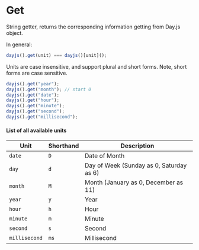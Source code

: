 # Get

String getter, returns the corresponding information getting from Day.js object.

In general:

```js
dayjs().get(unit) === dayjs()[unit]();
```

Units are case insensitive, and support plural and short forms. Note, short forms are case sensitive.

```js
dayjs().get("year");
dayjs().get("month"); // start 0
dayjs().get("date");
dayjs().get("hour");
dayjs().get("minute");
dayjs().get("second");
dayjs().get("millisecond");
```

#### List of all available units

| Unit          | Shorthand | Description                              |
| ------------- | --------- | ---------------------------------------- |
| `date`        | `D`       | Date of Month                            |
| `day`         | `d`       | Day of Week (Sunday as 0, Saturday as 6) |
| `month`       | `M`       | Month (January as 0, December as 11)     |
| `year`        | `y`       | Year                                     |
| `hour`        | `h`       | Hour                                     |
| `minute`      | `m`       | Minute                                   |
| `second`      | `s`       | Second                                   |
| `millisecond` | `ms`      | Millisecond                              |
